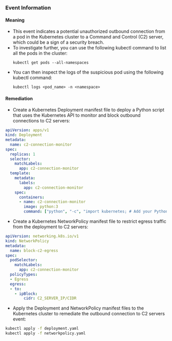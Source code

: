 
### Event Information

#### Meaning

- This event indicates a potential unauthorized outbound connection from a pod in the Kubernetes cluster to a Command and Control (C2) server, which could be a sign of a security breach.
- To investigate further, you can use the following kubectl command to list all the pods in the cluster: 
  ```
  kubectl get pods --all-namespaces
  ```
- You can then inspect the logs of the suspicious pod using the following kubectl command:
  ```
  kubectl logs <pod_name> -n <namespace>
  ```

#### Remediation

- Create a Kubernetes Deployment manifest file to deploy a Python script that uses the Kubernetes API to monitor and block outbound connections to C2 servers:
```yaml
apiVersion: apps/v1
kind: Deployment
metadata:
  name: c2-connection-monitor
spec:
  replicas: 1
  selector:
    matchLabels:
      app: c2-connection-monitor
  template:
    metadata:
      labels:
        app: c2-connection-monitor
    spec:
      containers:
      - name: c2-connection-monitor
        image: python:3
        command: ["python", "-c", "import kubernetes; # Add your Python script here to monitor and block outbound connections to C2 servers"]
```

- Create a Kubernetes NetworkPolicy manifest file to restrict egress traffic from the deployment to C2 servers:
```yaml
apiVersion: networking.k8s.io/v1
kind: NetworkPolicy
metadata:
  name: block-c2-egress
spec:
  podSelector:
    matchLabels:
      app: c2-connection-monitor
  policyTypes:
  - Egress
  egress:
  - to:
    - ipBlock:
        cidr: C2_SERVER_IP/CIDR
```

- Apply the Deployment and NetworkPolicy manifest files to the Kubernetes cluster to remediate the outbound connection to C2 servers event:
```bash
kubectl apply -f deployment.yaml
kubectl apply -f networkpolicy.yaml
```

